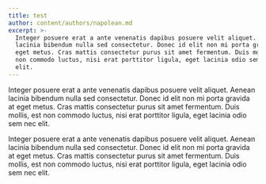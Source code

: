 ```yaml
---
title: test
author: content/authors/napolean.md
excerpt: >-
  Integer posuere erat a ante venenatis dapibus posuere velit aliquet. Aenean
  lacinia bibendum nulla sed consectetur. Donec id elit non mi porta gravida at
  eget metus. Cras mattis consectetur purus sit amet fermentum. Duis mollis, est
  non commodo luctus, nisi erat porttitor ligula, eget lacinia odio sem nec
  elit.
---
```


Integer posuere erat a ante venenatis dapibus posuere velit aliquet. Aenean lacinia bibendum nulla sed consectetur. Donec id elit non mi porta gravida at eget metus. Cras mattis consectetur purus sit amet fermentum. Duis mollis, est non commodo luctus, nisi erat porttitor ligula, eget lacinia odio sem nec elit.

Integer posuere erat a ante venenatis dapibus posuere velit aliquet. Aenean lacinia bibendum nulla sed consectetur. Donec id elit non mi porta gravida at eget metus. Cras mattis consectetur purus sit amet fermentum. Duis mollis, est non commodo luctus, nisi erat porttitor ligula, eget lacinia odio sem nec elit.
